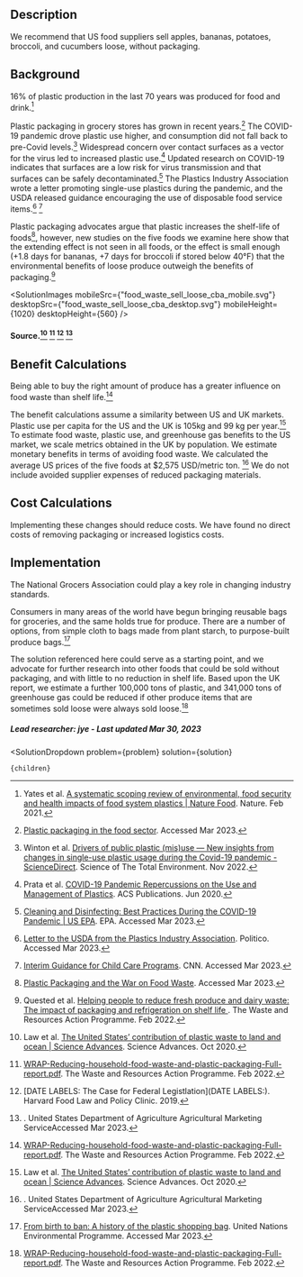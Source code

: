 





## Description


We recommend that US food suppliers sell apples, bananas, potatoes, broccoli, and cucumbers loose, without packaging.


## Background


16% of plastic production in the last 70 years was produced for food and drink.[^"13"]


Plastic packaging in grocery stores has grown in recent years.[^"8"] The COVID-19 pandemic drove plastic use higher, and consumption did not fall back to pre-Covid levels.[^"7"] Widespread concern over contact surfaces as a vector for the virus led to increased plastic use.[^"6"] Updated research on COVID-19 indicates that surfaces are a low risk for virus transmission and that surfaces can be safely decontaminated.[^"18"] The Plastics Industry Association wrote a letter promoting single-use plastics during the pandemic, and the USDA released guidance encouraging the use of disposable food service items.[^"9"] [^"10"]  


Plastic packaging advocates argue that plastic increases the shelf-life of foods[^"15"], however, new studies on the five foods we examine here show that the extending effect is not seen in all foods, or the effect is small enough (+1.8 days for bananas, +7 days for broccoli if stored below 40°F) that the environmental benefits of loose produce outweigh the benefits of packaging.[^"11"]

<SolutionImages
 mobileSrc={"food_waste_sell_loose_cba_mobile.svg"}
 desktopSrc={"food_waste_sell_loose_cba_desktop.svg"}
 mobileHeight={1020}
 desktopHeight={560}
/>
#### Source.[^"1"] [^"2"] [^"3"] [^"16"]


## Benefit Calculations

Being able to buy the right amount of produce has a greater influence on food waste than shelf life.[^"2"] 

The benefit calculations assume a similarity between US and UK markets. Plastic use per capita for the US and the UK is 105kg and 99 kg per year.[^"1"] To estimate food waste, plastic use, and greenhouse gas benefits to the US market, we scale metrics obtained in the UK by population. We estimate monetary benefits in terms of avoiding food waste. We calculated the average US prices of the five foods at $2,575 USD/metric ton. [^"16"] We do not include avoided supplier expenses of reduced packaging materials. 


## Cost Calculations


Implementing these changes should reduce costs. We have found no direct costs of removing packaging or increased logistics costs.


## Implementation

The National Grocers Association could play a key role in changing industry standards. 


Consumers in many areas of the world have begun bringing reusable bags for groceries, and the same holds true for produce. There are a number of options, from simple cloth to bags made from plant starch, to purpose-built produce bags.[^"19"]


The solution referenced here could serve as a starting point, and we advocate for further research into other foods that could be sold without packaging, and with little to no reduction in shelf life. Based upon the UK report, we estimate a further 100,000 tons of plastic, and 341,000 tons of greenhouse gas could be reduced if other produce items that are sometimes sold loose were always sold loose.[^"2"] 



##### Lead researcher: jye - Last updated Mar 30, 2023


[^"1"]: Law et al. [The United States’ contribution of plastic waste to land and ocean | Science Advances](https://www.science.org/doi/10.1126/sciadv.abd0288). Science Advances. Oct 2020.
[^"2"]:  [WRAP-Reducing-household-food-waste-and-plastic-packaging-Full-report.pdf](https://wrap.org.uk/sites/default/files/2022-02/WRAP-Reducing-household-food-waste-and-plastic-packaging-Full-report.pdf). The Waste and Resources Action Programme. Feb 2022.
[^"3"]:  [DATE LABELS: The Case for Federal Legistlation](DATE LABELS:). Harvard Food Law and Policy Clinic. 2019.
[^"4"]:  [The United States’ contribution of plastic waste to land and ocean | Science Advances](https://www.science.org/doi/10.1126/sciadv.abd0288). Science Advances. Oct 2020.
[^"5"]:  [https://cen.acs.org/articles/94/i41/cost-plastic-packaging.html](https://cen.acs.org/articles/94/i41/cost-plastic-packaging.html). Chemical and Engineering News. 2016.
[^"6"]: Prata et al. [COVID-19 Pandemic Repercussions on the Use and Management of Plastics](http://dx.doi.org/10.1021/acs.est.0c02178). ACS Publications. Jun 2020.
[^"7"]: Winton et al. [Drivers of public plastic (mis)use — New insights from changes in single-use plastic usage during the Covid-19 pandemic - ScienceDirect](https://www.sciencedirect.com/science/article/pii/S0048969722047702). Science of The Total Environment. Nov 2022.
[^"8"]:  [Plastic packaging in the food sector](https://assets.ing.com/m/5d2942da1fbe6ec9/original/ING_EBZ_plastic-packaging-in-the-food-sector.pdf). Accessed Mar 2023.
[^"9"]:  [Letter to the USDA from the Plastics Industry Association](https://www.politico.com/states/f/?id=00000171-0d87-d270-a773-6fdfcc4d0000). Politico. Accessed Mar 2023.
[^"10"]:  [Interim Guidance for Child Care Programs](https://cdn.cnn.com/cnn/2020/images/04/30/reopening.guidelines.pdf). CNN. Accessed Mar 2023.
[^"11"]: Quested et al. [Helping people to reduce fresh produce and dairy waste: The impact of packaging and refrigeration on shelf life ](https://wrap.org.uk/sites/default/files/2022-02/The-impact-of-packaging-and-refrigeration-on-shelf-life.pdf). The Waste and Resources Action Programme. Feb 2022.
[^"12"]:  [New sensor could help prevent food waste: Monitoring the plant hormone ethylene could reveal when fruits and vegetables are about to spoil -- ScienceDaily](https://www.sciencedaily.com/releases/2020/03/200318143641.htm). Science Daily. Accessed Mar 2023.
[^"13"]: Yates et al. [A systematic scoping review of environmental, food security and health impacts of food system plastics | Nature Food](https://www.nature.com/articles/s43016-021-00221-z). Nature. Feb 2021.
[^"14"]: Morales-Caselles et al. . Nature Sustainability [Internet]. 2021 Jun 10;4(6):484–93. Available from:  [An inshore–offshore sorting system revealed from global classification of ocean litter](http://dx.doi.org/10.1038/s41893-021-00720-8). Nature Sustainability.Jun 2001.
[^"15"]:  [Plastic Packaging and the War on Food Waste](https://www.plasticsmakeitpossible.com/plastics-at-home/food/prep-storage/plastic-packaging-and-the-war-on-food-waste/). Accessed Mar 2023.
[^"16"]:  [](https://www.marketnews.usda.gov/mnp/fv-report-retail?commodity=APPLES&navClass=FRUITS&type=retail&portal=fv&category=retail&region=NATIONAL&organic=ALL&sortingColumn=avgPrice&sortingOrder=ASC). United States Department of Agriculture Agricultural Marketing ServiceAccessed Mar 2023.
[^"17"]:  [Why are supermarkets charging less for packaged fruit and veg compared to loose?](https://www.everydayplastic.org/blog/2022/9/12/why-are-supermarkets-charging-more-for-packaged-fruit-and-veg-compared-to-loose). Accessed Mar 2023.
[^"18"]:  [Cleaning and Disinfecting: Best Practices During the COVID-19 Pandemic | US EPA](https://www.epa.gov/coronavirus/cleaning-and-disinfecting-best-practices-during-covid-19-pandemic). EPA. Accessed Mar 2023.
[^"19"]:  [From birth to ban: A history of the plastic shopping bag](https://www.unep.org/news-and-stories/story/birth-ban-history-plastic-shopping-bag). United Nations Environmental Programme. Accessed Mar 2023.

  <SolutionDropdown 
    problem={problem} 
    solution={solution}
  >
    {children}
  </SolutionDropdown>